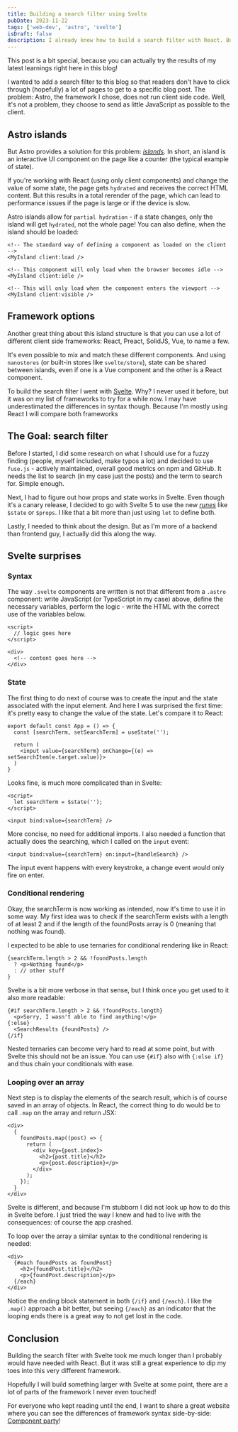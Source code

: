 ```yaml
---
title: Building a search filter using Svelte
pubDate: 2023-11-22
tags: ['web-dev', 'astro', 'svelte']
isDraft: false
description: I already knew how to build a search filter with React. But since I wanted to learn something new, I built in with a framework I never used before - Svelte
---
```


This post is a bit special, because you can actually try the results of my latest learnings right here in this blog!

I wanted to add a search filter to this blog so that readers don't have to click through (hopefully) a lot of pages to get to a specific blog post. The problem: Astro, the framework I chose, does not run client side code. Well, it's not a problem, they choose to send as little JavaScript as possible to the client.

## Astro islands

But Astro provides a solution for this problem: [_islands_](https://docs.astro.build/en/concepts/islands/). In short, an island is an interactive UI component on the page like a counter (the typical example of state).

If you're working with React (using only client components) and change the value of some state, the page gets `hydrated` and receives the correct HTML content. But this results in a total rerender of the page, which can lead to performance issues if the page is large or if the device is slow.

Astro islands allow for `partial hydration` - if a state changes, only the island will get `hydrated`, not the whole page! You can also define, when the island should be loaded:

```astro
<!-- The standard way of defining a component as loaded on the client -->
<MyIsland client:load />

<!-- This component will only load when the browser becomes idle -->
<MyIsland client:idle />

<!-- This will only load when the component enters the viewport -->
<MyIsland client:visible />
```

## Framework options

Another great thing about this island structure is that you can use a lot of different client side frameworks: React, Preact, SolidJS, Vue, to name a few.

It's even possible to mix and match these different components. And using `nanostores` (or built-in stores like `svelte/store`), state can be shared between islands, even if one is a Vue component and the other is a React component.

To build the search filter I went with [Svelte](https://svelte.dev). Why? I never used it before, but it was on my list of frameworks to try for a while now. I may have underestimated the differences in syntax though. Because I'm mostly using React I will compare both frameworks

## The Goal: search filter

Before I started, I did some research on what I should use for a fuzzy finding (people, myself included, make typos a lot) and decided to use `fuse.js` - actively maintained, overall good metrics on npm and GitHub. It needs the list to search (in my case just the posts) and the term to search for. Simple enough.

Next, I had to figure out how props and state works in Svelte. Even though it's a canary release, I decided to go with Svelte 5 to use the new [_runes_](https://svelte-5-preview.vercel.app/docs/runes) like `$state` or `$props`. I like that a bit more than just using `let` to define both.

Lastly, I needed to think about the design. But as I'm more of a backend than frontend guy, I actually did this along the way.

## Svelte surprises

### Syntax

The way `.svelte` components are written is not that different from a `.astro` component: write JavaScript (or TypeScript in my case) above, define the necessary variables, perform the logic - write the HTML with the correct use of the variables below.

```svelte
<script>
  // logic goes here
</script>

<div>
  <!-- content goes here -->
</div>
```

### State

The first thing to do next of course was to create the input and the state associated with the input element. And here I was surprised the first time: it's pretty easy to change the value of the state. Let's compare it to React:

```tsx
export default const App = () => {
  const [searchTerm, setSearchTerm] = useState('');

  return (
    <input value={searchTerm} onChange={(e) => setSearchItem(e.target.value)}>
  )
}
```

Looks fine, is much more complicated than in Svelte:

```svelte
<script>
  let searchTerm = $state('');
</script>

<input bind:value={searchTerm} />
```

More concise, no need for additional imports. I also needed a function that actually does the searching, which I called on the `input` event:

```svelte
<input bind:value={searchTerm} on:input={handleSearch} />
```

The input event happens with every keystroke, a change event would only fire on enter.

### Conditional rendering

Okay, the searchTerm is now working as intended, now it's time to use it in some way. My first idea was to check if the searchTerm exists with a length of at least 2 and if the length of the foundPosts array is 0 (meaning that nothing was found).

I expected to be able to use ternaries for conditional rendering like in React:

```tsx
{searchTerm.length > 2 && !foundPosts.length
  ? <p>Nothing found</p>
  : // other stuff
}
```

Svelte is a bit more verbose in that sense, but I think once you get used to it also more readable:

```svelte
{#if searchTerm.length > 2 && !foundPosts.length}
  <p>Sorry, I wasn't able to find anything!</p>
{:else}
  <SearchResults {foundPosts} />
{/if}
```

Nested ternaries can become very hard to read at some point, but with Svelte this should not be an issue. You can use `{#if}` also with `{:else if}` and thus chain your conditionals with ease.

### Looping over an array

Next step is to display the elements of the search result, which is of course saved in an array of objects. In React, the correct thing to do would be to call `.map` on the array and return JSX:

```tsx
<div>
  {
    foundPosts.map((post) => {
      return (
        <div key={post.index}>
          <h2>{post.title}</h2>
          <p>{post.description}</p>
        </div>
      );
    });
  }
</div>
```

Svelte is different, and because I'm stubborn I did not look up how to do this in Svelte before. I just tried the way I knew and had to live with the consequences: of course the app crashed.

To loop over the array a similar syntax to the conditional rendering is needed:

```svelte
<div>
  {#each foundPosts as foundPost}
    <h2>{foundPost.title}</h2>
    <p>{foundPost.description}</p>
  {/each}
</div>
```

Notice the ending block statement in both `{/if}` and `{/each}`. I like the `.map()` approach a bit better, but seeing `{/each}` as an indicator that the looping ends there is a great way to not get lost in the code.

## Conclusion

Building the search filter with Svelte took me much longer than I probably would have needed with React. But it was still a great experience to dip my toes into this very different framework.

Hopefully I will build something larger with Svelte at some point, there are a lot of parts of the framework I never even touched!

For everyone who kept reading until the end, I want to share a great website where you can see the differences of framework syntax side-by-side: [Component party](https://component-party.dev/)!
